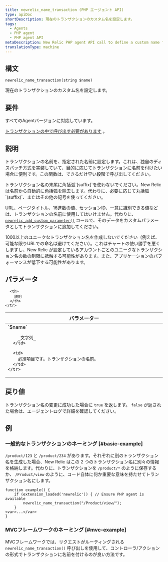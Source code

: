 ```yaml
---
title: newrelic_name_transaction (PHP エージェント API)
type: apiDoc
shortDescription: 現在のトランザクションのカスタム名を設定します。
tags:
  - Agents
  - PHP agent
  - PHP agent API
metaDescription: New Relic PHP agent API call to define a custom name for a particular transaction.
translationType: machine
---
```


## 構文

```
newrelic_name_transaction(string $name)
```

現在のトランザクションのカスタム名を設定します。

## 要件

すべてのAgentバージョンに対応しています。

[トランザクションの中で呼び出す必要があります](/docs/accounts-partnerships/education/getting-started-new-relic/glossary#transaction) 。

## 説明

トランザクションの名前を、指定された名前に設定します。これは、独自のディスパッチ方式を実装していて、目的に応じてトランザクションに名前を付けたい場合に便利です。この関数は、できるだけ早い段階で呼び出してください。

<Callout variant="important">
  トランザクション名の末尾に角括弧`[suffix]`を使わないでください。New Relicは名前から自動的に角括弧を除去します。代わりに、必要に応じて丸括弧`(suffix)`、またはその他の記号を使ってください。
</Callout>

URL、ページタイトル、16進数の値、セッションID、一意に識別できる値などは、トランザクションの名前に使用してはいけません。代わりに、 [`newrelic_add_custom_parameter()`](/docs/agents/php-agent/configuration/php-agent-api#api-custom-param) コールで、そのデータをカスタムパラメータとしてトランザクションに追加してください。

<Callout variant="important">
  1000以上のユニークなトランザクション名を作成しないでください（例えば、可能な限りURLでの命名は避けてください）。これはチャートの使い勝手を悪くしますし、New Relic が設定しているアカウントごとのユニークなトランザクション名の数の制限に抵触する可能性があります。また、アプリケーションのパフォーマンスが低下する可能性があります。
</Callout>

## パラメータ

<table>
  <thead>
    <tr>
      <th width="25%">
        パラメーター
      </th>

      <th>
        説明
      </th>
    </tr>
  </thead>

  <tbody>
    <tr>
      <td>
        `$name`

        _文字列_
      </td>

      <td>
        必須項目です。トランザクションの名前。
      </td>
    </tr>
  </tbody>
</table>

## 戻り値

トランザクション名の変更に成功した場合に `true` を返します。 `false` が返された場合は、エージェントログで詳細を確認してください。

## 例

### 一般的なトランザクションのネーミング [#basic-example]

`/product/123` と `/product/234` があります。それぞれに別のトランザクション名を生成した場合、New Relic はこの 2 つのトランザクション名に別々の情報を格納します。代わりに、トランザクションを `/product/*` のように保存するか、 `/Product/view` のように、コード自体に何か重要な意味を持たせてトランザクション名にします。

```
function example() {
    if (extension_loaded('newrelic')) { // Ensure PHP agent is available
	    newrelic_name_transaction("/Product/view/");
    }
<var>...</var>
}
```

### MVCフレームワークのネーミング [#mvc-example]

MVCフレームワークでは、リクエストがルーティングされる `newrelic_name_transaction()` 呼び出しを使用して、コントローラ/アクションの形式でトランザクションに名前を付けるのが良い方法です。